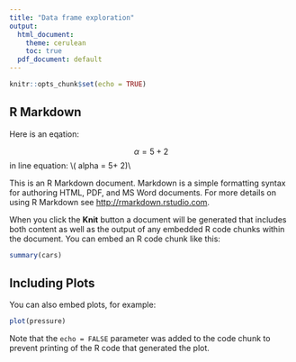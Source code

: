 ```yaml
---
title: "Data frame exploration"
output:
  html_document:
    theme: cerulean
    toc: true
  pdf_document: default
---
```

<!-- this is a YAML header -->
```r
knitr::opts_chunk$set(echo = TRUE)
```

## R Markdown

Here is an eqation:

$$ \alpha = 5+ 2 $$
in line equation: \\( alpha = 5+ 2)\\ 

This is an R Markdown document. Markdown is a simple formatting syntax for authoring HTML, PDF, and MS Word documents. For more details on using R Markdown see <http://rmarkdown.rstudio.com>.

When you click the **Knit** button a document will be generated that includes both content as well as the output of any embedded R code chunks within the document. You can embed an R code chunk like this:

```r
summary(cars)
```

## Including Plots

You can also embed plots, for example:

```r
plot(pressure)
```

Note that the `echo = FALSE` parameter was added to the code chunk to prevent printing of the R code that generated the plot.

